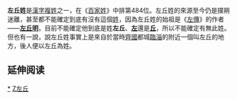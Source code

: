 {{Refimprove|time=2021-10-04T18:59:55+00:00}}
{{姓氏
|姓氏=左丘
|拼音=Zuǒqiū
|注音={{Pinyin2zhuyin|Zuǒ}}{{Pinyin2zhuyin|qiū}}
|中国大陆=Zuoqiu
|台湾=
|香港=
|澳门=
|新加坡=
|马来西亚=
|越南=Tả Khâu
|韩国=
|反切=
|同音字=
|堂号=
|郡望=
}}

'''左丘姓'''是[[漢字姓氏|漢字]][[複姓|複姓]]之一，在《[[百家姓|百家姓]]》中排第484位。左丘姓的來源至今仍是撲朔迷離，甚至都不能確定到底有沒有這個[[姓|姓]]，因為左丘姓的始祖是《[[左傳|左傳]]》的作者——'''[[左丘明|左丘明]]'''，目前不能確定他到底是姓'''左丘'''、'''[[左姓|左]]'''還是'''[[丘姓|丘]]'''，所以不能確定有無此姓。但也有一說，說左丘姓事實上是來自於當時[[齊國|齊國]]都城[[臨淄|臨淄]]的附近一個叫左丘的地方，後人便以左丘為姓。

== 延伸阅读 ==
{{Wikisource further reading}}

{{姓氏小作品}}

[[Category:左丘姓|*]]
[[Category:複姓|Z左丘]]